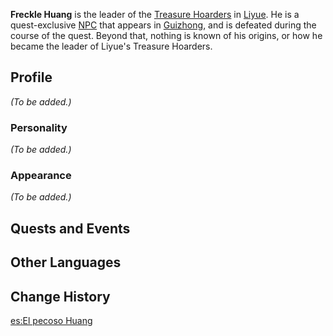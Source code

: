 {{Meta
<!-- Remove this template after adding the missing info -->
|missing_NPC_profile  = yes
}}
{{Character Infobox
|region           = Liyue
|image            = NPC Freckle Huang.png
|affiliation      = Treasure Hoarders
|type             = Quest NPC
}}
'''Freckle Huang''' is the leader of the [[Treasure Hoarders]] in [[Liyue]]. He is a quest-exclusive [[NPC]] that appears in [[Guizhong (Archon Quest)|Guizhong]], and is defeated during the course of the quest. Beyond that, nothing is known of his origins, or how he became the leader of Liyue's Treasure Hoarders.

==Profile==
<!--detailed story/lore information goes here-->
''(To be added.)''

===Personality===
''(To be added.)''

===Appearance===
''(To be added.)''

==Quests and Events==
{{Quest Appearances}}

==Other Languages==
{{Other Languages
|en      = Freckle Huang
|zhs     = 黄麻子
|zhs_rm  = Huáng Mázǐ
|zht     = 黃麻子
|zht_rm  = Huáng Mázǐ
|zh_tl   = 
|ja      = 黄麻
|ja_rm   = Kouma{{Assumed}}
|ja_tl   = 
|ko      = 황곰보
|ko_rm   = Hwang Gombo
|ko_tl   = 
|es      = El pecoso Huang
|es_tl   = Freckled Huang
|fr      = Huang le grêlé
|fr_tl   = Huang the Pockmarked
|ru      = Веснушчатый Хуан
|ru_tl   = 
|th      = Freckle Huang
|vi      = Huang Tàn Nhang
|vi_tl   = 
|de      = Sommersprossen-Huang
|de_tl   = Freckles Huang
|id      = Freckle Huang
|pt      = Huang Sardento
|pt_tl   = 
}}

==Change History==
{{Change History|1.0}}

[[es:El pecoso Huang]]